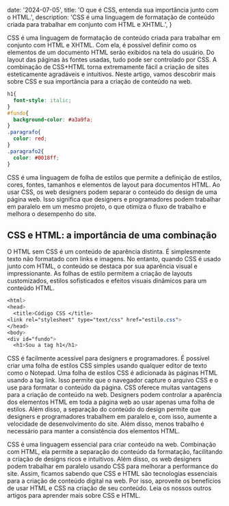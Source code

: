 
  date: '2024-07-05',
  title: 'O que é CSS, entenda sua importância junto com o HTML.',
  description:
    'CSS é uma linguagem de formatação de conteúdo criada para trabalhar em conjunto com HTML e XHTML.',
}


CSS é uma linguagem de formatação de conteúdo criada para trabalhar em conjunto com HTML e XHTML. Com ela, é possível definir como os elementos de um documento HTML serão exibidos na tela do usuário. Do layout das páginas às fontes usadas, tudo pode ser controlado por CSS. A combinação de CSS+HTML torna extremamente fácil a criação de sites esteticamente agradáveis e intuitivos. Neste artigo, vamos descobrir mais sobre CSS e sua importância para a criação de conteúdo na web.

```CSS
h1{
  font-style: italic;
}
#fundo{
  background-color: #a3a9fa;
}
.paragrafo{
  color: red;
}
.paragrafo2{
  color: #0018ff;
}
```

CSS é uma linguagem de folha de estilos que permite a definição de estilos, cores, fontes, tamanhos e elementos de layout para documentos HTML. Ao usar CSS, os web designers podem separar o conteúdo do design de uma página web. Isso significa que designers e programadores podem trabalhar em paralelo em um mesmo projeto, o que otimiza o fluxo de trabalho e melhora o desempenho do site.

## CSS e HTML: a importância de uma combinação

O HTML sem CSS é um conteúdo de aparência distinta. É simplesmente texto não formatado com links e imagens. No entanto, quando CSS é usado junto com HTML, o conteúdo se destaca por sua aparência visual e impressionante. As folhas de estilo permitem a criação de layouts customizados, estilos sofisticados e efeitos visuais dinâmicos para um conteúdo HTML.

```CSS
<html>
<head>
  <title>Código CSS </title>
<link rel="stylesheet" type="text/css" href="estilo.css">
</head>
<body>
<div id="fundo">
  <h1>Sou a tag h1</h1>
```

CSS é facilmente acessível para designers e programadores. É possível criar uma folha de estilos CSS simples usando qualquer editor de texto como o Notepad. Uma folha de estilos CSS é adicionada às páginas HTML usando a tag link. Isso permite que o navegador capture o arquivo CSS e o use para formatar o conteúdo da página.
CSS oferece muitas vantagens para a criação de conteúdo na web. Designers podem controlar a aparência dos elementos HTML em toda a página web ao usar apenas uma folha de estilos. Além disso, a separação do conteúdo do design permite que designers e programadores trabalhem em paralelo e, com isso, aumente a velocidade de desenvolvimento do site. Além disso, menos trabalho é necessário para manter a consistência dos elementos HTML.

CSS é uma linguagem essencial para criar conteúdo na web. Combinação com HTML, ela permite a separação do conteúdo da formatação, facilitando a criação de designs ricos e intuitivos. Além disso, os web designers podem trabalhar em paralelo usando CSS para melhorar a performance do site. Assim, ficamos sabendo que CSS e HTML são tecnologias essenciais para a criação de conteúdo digital na web. Por isso, aproveite os benefícios de usar HTML e CSS na criação de seu conteúdo. Leia os nossos outros artigos para aprender mais sobre CSS e HTML.
